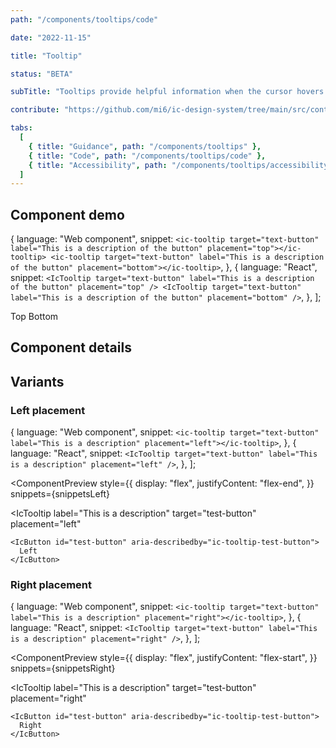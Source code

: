 ```yaml
---
path: "/components/tooltips/code"

date: "2022-11-15"

title: "Tooltip"

status: "BETA"

subTitle: "Tooltips provide helpful information when the cursor hovers over an element or when focus is applied."

contribute: "https://github.com/mi6/ic-design-system/tree/main/src/content/structured/components/tooltips"

tabs:
  [
    { title: "Guidance", path: "/components/tooltips" },
    { title: "Code", path: "/components/tooltips/code" },
    { title: "Accessibility", path: "/components/tooltips/accessibility" },
  ]
---
```



## Component demo

  {
    language: "Web component",
    snippet: `<ic-tooltip target="text-button" label="This is a description of the button" placement="top"></ic-tooltip>
<ic-tooltip target="text-button" label="This is a description of the button" placement="bottom"></ic-tooltip>`,
  },
  {
    language: "React",
    snippet: `<IcTooltip target="text-button" label="This is a description of the button" placement="top" />
<IcTooltip target="text-button" label="This is a description of the button" placement="bottom" />`,
  },
];

<ComponentPreview snippets={snippets}>
  <div style={{ display: "flex", flexDirection: "column", gap: "8px" }}>
    <IcTooltip
      label="This is a description of the button"
      target="test-button"
      placement="top"
    >
      <IcButton id="test-button" aria-describedby="ic-tooltip-test-button">
        Top
      </IcButton>
    </IcTooltip>
    <IcTooltip
      label="This is a description of the button"
      target="test-button"
      placement="bottom"
    >
      <IcButton id="test-button" aria-describedby="ic-tooltip-test-button">
        Bottom
      </IcButton>
    </IcTooltip>
  </div>
</ComponentPreview>

## Component details

<ComponentDetails component="ic-tooltip" />

## Variants

### Left placement

  {
    language: "Web component",
    snippet: `<ic-tooltip target="text-button" label="This is a description" placement="left"></ic-tooltip>`,
  },
  {
    language: "React",
    snippet: `<IcTooltip target="text-button" label="This is a description" placement="left" />`,
  },
];

<ComponentPreview
  style={{
    display: "flex",
    justifyContent: "flex-end",
  }}
  snippets={snippetsLeft}
>
  <IcTooltip
    label="This is a description"
    target="test-button"
    placement="left"
  >
    <IcButton id="test-button" aria-describedby="ic-tooltip-test-button">
      Left
    </IcButton>
  </IcTooltip>
</ComponentPreview>

### Right placement

  {
    language: "Web component",
    snippet: `<ic-tooltip target="text-button" label="This is a description" placement="right"></ic-tooltip>`,
  },
  {
    language: "React",
    snippet: `<IcTooltip target="text-button" label="This is a description" placement="right" />`,
  },
];

<ComponentPreview
  style={{
    display: "flex",
    justifyContent: "flex-start",
  }}
  snippets={snippetsRight}
>
  <IcTooltip
    label="This is a description"
    target="test-button"
    placement="right"
  >
    <IcButton id="test-button" aria-describedby="ic-tooltip-test-button">
      Right
    </IcButton>
  </IcTooltip>
</ComponentPreview>
